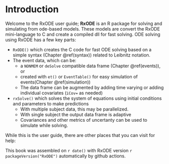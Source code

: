 # Introduction {#intro}

Welcome to the RxODE user guide; **RxODE** is an R package for solving
and simulating from ode-based models. These models are convert the
RxODE mini-language to C and create a compiled dll for fast
solving. ODE solving using RxODE has a few key parts:

 - `RxODE()` which creates the C code for fast ODE solving based on a
   simple syntax (Chapter \@ref(syntax)) related to Leibnitz notation.
 - The event data, which can be:
   - a `NONMEM` or `deSolve` compatible data frame (Chapter \@ref(events)), or
   - created with `et()` or `EventTable()` for easy simulation of events(Chapter \@ref(simulation))
   - The data frame can be augmented by adding
     time varying or adding individual covariates (`iCov=` as needed)
 - `rxSolve()` which solves the system of equations using initial
   conditions and parameters to make predictions
   - With multiple subject data, this may be
     parallelized.
   - With single subject the output data frame is adaptive
   - Covariances and other metrics of uncertanty can be used to
     simulate while solving.
	 
 
While this is the user guide, there are other places that you can visit for help:

This book was assembled on `r date()` with RxODE version 
`r packageVersion("RxODE")` automatically by github actions.
